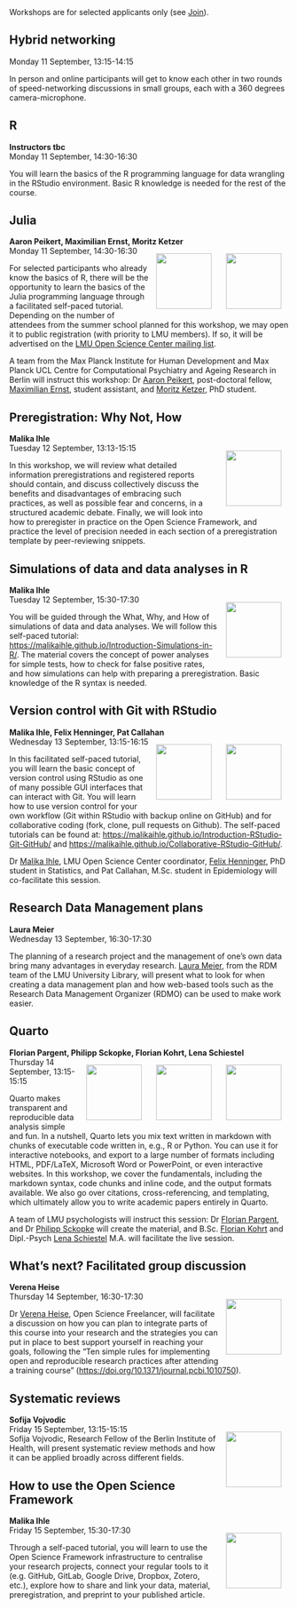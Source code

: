 ```{=html}
<head>
  <style>
    img {
      float: right;
      margin: 13px;
    }
  </style>
</head
```
Workshops are for selected applicants only (see [Join](Join.qmd)).  

## Hybrid networking
Monday 11 September, 13:15-14:15

In person and online participants will get to know each other in two rounds of speed-networking discussions in small groups, each with a 360 degrees camera-microphone.

## R
**Instructors tbc**  
Monday 11 September, 14:30-16:30

You will learn the basics of the R programming language for data wrangling in the RStudio environment. Basic R knowledge is needed for the rest of the course.

## Julia
**Aaron Peikert, Maximilian Ernst, Moritz Ketzer**  
![](img/moritz-ketzer.png){width="100"} ![](img/aaron-peikert.png){width="100"} Monday 11 September, 14:30-16:30

For selected participants who already know the basics of R, there will be the opportunity to learn the basics of the Julia programming language through a facilitated self-paced tutorial. Depending on the number of attendees from the summer school planned for this workshop, we may open it to public registration (with priority to LMU members). If so, it will be advertised on the [LMU Open Science Center mailing list](https://lists.lrz.de/mailman/listinfo/lmu-osc).

A team from the Max Planck Institute for Human Development and Max Planck UCL Centre for Computational Psychiatry and Ageing Research in Berlin will instruct this workshop: Dr [Aaron Peikert](https://www.mpib-berlin.mpg.de/person/103737/2549), post-doctoral fellow, [Maximilian Ernst](https://www.mpib-berlin.mpg.de/staff/maximilian-ernst), student assistant, and [Moritz Ketzer](https://www.mps-ucl-centre.mpg.de/people/126423), PhD student.

## Preregistration: Why Not, How
**Malika Ihle**  
![](img/malika-ihle.png){width="100"} Tuesday 12 September, 13:13-15:15

In this workshop, we will review what detailed information preregistrations and registered reports should contain, and discuss collectively discuss the benefits and disadvantages of embracing such practices, as well as possible fear and concerns, in a structured academic debate. Finally, we will look into how to preregister in practice on the Open Science Framework, and practice the level of precision needed in each section of a preregistration template by peer-reviewing snippets.

## Simulations of data and data analyses in R
**Malika Ihle**  
![](img/malika-ihle.png){width="100"} Tuesday 12 September, 15:30-17:30

You will be guided through the What, Why, and How of simulations of data and data analyses.  We will follow this self-paced tutorial: [https://malikaihle.github.io/Introduction-Simulations-in-R/](https://malikaihle.github.io/Introduction-Simulations-in-R/). The material covers the concept of power analyses for simple tests, how to check for false positive rates, and how simulations can help with preparing a preregistration. Basic knowledge of the R syntax is needed.

## Version control with Git with RStudio
**Malika Ihle, Felix Henninger, Pat Callahan**  
![](img/felix-henninger.png){width="100"} ![](img/malika-ihle.png){width="100"} Wednesday 13 September, 13:15-16:15

In this facilitated self-paced tutorial, you will learn the basic concept of version control using RStudio as one of many possible GUI interfaces that can interact with Git. You will learn how to use version control for your own workflow (Git within RStudio with backup online on GitHub) and for collaborative coding (fork, clone, pull requests on Github). The self-paced tutorials can be found at: [https://malikaihle.github.io/Introduction-RStudio-Git-GitHub/](https://malikaihle.github.io/Introduction-RStudio-Git-GitHub/) and [https://malikaihle.github.io/Collaborative-RStudio-GitHub/](https://malikaihle.github.io/Collaborative-RStudio-GitHub/).

Dr [Malika Ihle](https://www.osc.uni-muenchen.de/about_us/coordinator/index.html), LMU Open Science Center coordinator, [Felix Henninger](https://www.soda.statistik.uni-muenchen.de/people/employees/henninger/index.html), PhD student in Statistics, and Pat Callahan, M.Sc. student in Epidemiology will co-facilitate this session.

## Research Data Management plans
**Laura Meier**  
Wednesday 13 September, 16:30-17:30

The planning of a research project and the management of one's own data bring many advantages in everyday research. [Laura Meier](https://www.ub.uni-muenchen.de/ueber-die-ub/kontakt/personen/meier-l/index.html), from the RDM team of the LMU University Library, will present what to look for when creating a data management plan and how web-based tools such as the Research Data Management Organizer (RDMO) can be used to make work easier.

## Quarto
**Florian Pargent, Philipp Sckopke, Florian Kohrt, Lena Schiestel**  
![](img/lena-schiestel.png){width="100"} ![](img/philipp-sckopke.png){width="100"} ![](img/florian-pargent.png){width="100"} Thursday 14 September, 13:15-15:15

Quarto makes transparent and reproducible data analysis simple and fun. In a nutshell, Quarto lets you mix text written in markdown with chunks of executable code written in, e.g., R or Python. You can use it for interactive notebooks, and export to a large number of formats including HTML, PDF/LaTeX, Microsoft Word or PowerPoint, or even interactive websites. In this workshop, we cover the fundamentals, including the markdown syntax, code chunks and inline code, and the output formats available. We also go over citations, cross-referencing, and templating, which ultimately allow you to write academic papers entirely in Quarto.

A team of LMU psychologists will instruct this session: Dr [Florian Pargent](https://www.psy.lmu.de/pm/personen/lehrstuhlmitarbeiter/pargent/index.html), and Dr [Philipp Sckopke](https://www.psy.lmu.de/pm/personen/lehrstuhlmitarbeiter/sckopke/index.html) will create the material, and B.Sc. [Florian Kohrt](https://www.psy.lmu.de/pm/personen/lehrstuhlmitarbeiter/kohrt_florian/index.html) and Dipl.-Psych [Lena Schiestel](https://www.psy.lmu.de/pm/personen/lehrstuhlmitarbeiter/schiestel/index.html) M.A. will facilitate the live session.


## What’s next? Facilitated group discussion
**Verena Heise**  
![](img/verena-heise.png){width="100"} Thursday 14 September, 16:30-17:30

Dr [Verena Heise](https://vheise.com/), Open Science Freelancer, will facilitate a discussion on how you can plan to integrate parts of this course into your research and the strategies you can put in place to best support yourself in reaching your goals, following the "Ten simple rules for implementing open and reproducible research practices after attending a training course" ([https://doi.org/10.1371/journal.pcbi.1010750](https://doi.org/10.1371/journal.pcbi.1010750)).

## Systematic reviews
**Sofija Vojvodic**  
![](img/sofija-vojvodic.png){width="100"} Friday 15 September, 13:15-15:15  
Sofija Vojvodic, Research Fellow of the Berlin Institute of Health, will present systematic review methods and how it can be applied broadly across different fields.

## How to use the Open Science Framework
**Malika Ihle**  
![](img/malika-ihle.png){width="100"} Friday 15 September, 15:30-17:30  

Through a self-paced tutorial, you will learn to use the Open Science Framework infrastructure to centralise your research projects, connect your regular tools to it (e.g. GitHub, GitLab, Google Drive, Dropbox, Zotero, etc.), explore how to share and link your data, material, preregistration, and preprint to your published article.


